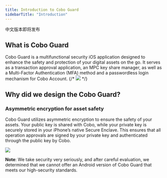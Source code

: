 ```yaml
---
title: Introduction to Cobo Guard
sidebarTitle: "Introduction"
---
```


<Warning>中文版本即将发布</Warning>

## What is Cobo Guard
Cobo Guard is a multifunctional security iOS application designed to enhance the safety and protection of your digital assets on the go. It serves as a transaction approval application, an MPC key share manager, as well as a Multi-Factor Authentication (MFA) method and a passwordless login mechanism for Cobo Account.
{/* <img src="/images/cobo-guard/introduction-to-cobo-guard/what-is-cobo-guard/what-is-cobo-guard.jpeg" /> */}

## Why did we design the Cobo Guard?
### Asymmetric encryption for asset safety
Cobo Guard utilizes asymmetric encryption to ensure the safety of your assets. Your public key is shared with Cobo, while your private key is securely stored in your iPhone’s native Secure Enclave. This ensures that all operation approvals are signed by your private key and authenticated through the public key by Cobo.

<img src="/images/cobo-guard/introduction-to-cobo-guard/what-is-cobo-guard/why-did-we-design-the-cobo-guard.png" />

**Note**: We take security very seriously, and after careful evaluation, we determined that we cannot offer an Android version of Cobo Guard that meets our high-security standards.